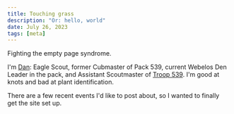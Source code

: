 ```yaml
---
title: Touching grass
description: "Or: hello, world"
date: July 26, 2023
tags: [meta]
---
```


Fighting the empty page syndrome.

I'm [Dan](https://danconley.net): Eagle Scout, former Cubmaster of Pack 539, current Webelos Den Leader in the pack, and Assistant Scoutmaster of [Troop 539](https://539bsa.com). I'm good at knots and bad at plant identification.

There are a few recent events I'd like to post about, so I wanted to finally get the site set up.
